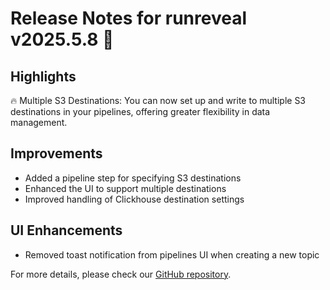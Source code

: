 # Release Notes for runreveal v2025.5.8 🚀

## Highlights

🔥 Multiple S3 Destinations: You can now set up and write to multiple S3 destinations in your pipelines, offering greater flexibility in data management.

## Improvements

- Added a pipeline step for specifying S3 destinations
- Enhanced the UI to support multiple destinations
- Improved handling of Clickhouse destination settings

## UI Enhancements

- Removed toast notification from pipelines UI when creating a new topic

For more details, please check our [GitHub repository](https://github.com/runreveal/runreveal).
